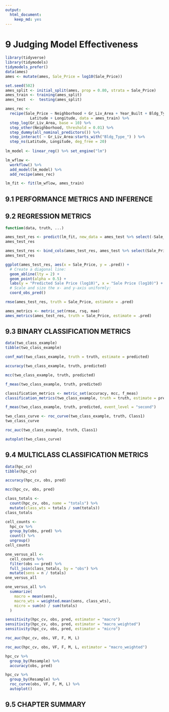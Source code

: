 ```yaml
---
output: 
  html_document: 
    keep_md: yes
---
```

# 9 Judging Model Effectiveness

```r
library(tidyverse)
library(tidymodels)
tidymodels_prefer()
data(ames)
ames <- mutate(ames, Sale_Price = log10(Sale_Price))

set.seed(502)
ames_split <- initial_split(ames, prop = 0.80, strata = Sale_Price)
ames_train <- training(ames_split)
ames_test  <-  testing(ames_split)

ames_rec <- 
  recipe(Sale_Price ~ Neighborhood + Gr_Liv_Area + Year_Built + Bldg_Type + 
           Latitude + Longitude, data = ames_train) %>%
  step_log(Gr_Liv_Area, base = 10) %>% 
  step_other(Neighborhood, threshold = 0.01) %>% 
  step_dummy(all_nominal_predictors()) %>% 
  step_interact( ~ Gr_Liv_Area:starts_with("Bldg_Type_") ) %>% 
  step_ns(Latitude, Longitude, deg_free = 20)
  
lm_model <- linear_reg() %>% set_engine("lm")

lm_wflow <- 
  workflow() %>% 
  add_model(lm_model) %>% 
  add_recipe(ames_rec)

lm_fit <- fit(lm_wflow, ames_train)
```

## 9.1 PERFORMANCE METRICS AND INFERENCE
## 9.2 REGRESSION METRICS

```r
function(data, truth, ...)
```

```r
ames_test_res <- predict(lm_fit, new_data = ames_test %>% select(-Sale_Price))
ames_test_res
```

```r
ames_test_res <- bind_cols(ames_test_res, ames_test %>% select(Sale_Price))
ames_test_res
```

```r
ggplot(ames_test_res, aes(x = Sale_Price, y = .pred)) + 
  # Create a diagonal line:
  geom_abline(lty = 2) + 
  geom_point(alpha = 0.5) + 
  labs(y = "Predicted Sale Price (log10)", x = "Sale Price (log10)") +
  # Scale and size the x- and y-axis uniformly:
  coord_obs_pred()
```

```r
rmse(ames_test_res, truth = Sale_Price, estimate = .pred)
```

```r
ames_metrics <- metric_set(rmse, rsq, mae)
ames_metrics(ames_test_res, truth = Sale_Price, estimate = .pred)
```

## 9.3 BINARY CLASSIFICATION METRICS

```r
data(two_class_example)
tibble(two_class_example)
```

```r
conf_mat(two_class_example, truth = truth, estimate = predicted)
```

```r
accuracy(two_class_example, truth, predicted)
```

```r
mcc(two_class_example, truth, predicted)
```

```r
f_meas(two_class_example, truth, predicted)
```

```r
classification_metrics <- metric_set(accuracy, mcc, f_meas)
classification_metrics(two_class_example, truth = truth, estimate = predicted)
```

```r
f_meas(two_class_example, truth, predicted, event_level = "second")
```

```r
two_class_curve <- roc_curve(two_class_example, truth, Class1)
two_class_curve
```

```r
roc_auc(two_class_example, truth, Class1)
```

```r
autoplot(two_class_curve)
```

## 9.4 MULTICLASS CLASSIFICATION METRICS

```r
data(hpc_cv)
tibble(hpc_cv)
```

```r
accuracy(hpc_cv, obs, pred)
```

```r
mcc(hpc_cv, obs, pred)
```

```r
class_totals <- 
  count(hpc_cv, obs, name = "totals") %>% 
  mutate(class_wts = totals / sum(totals))
class_totals
```

```r
cell_counts <- 
  hpc_cv %>% 
  group_by(obs, pred) %>% 
  count() %>% 
  ungroup()
cell_counts
```

```r
one_versus_all <- 
  cell_counts %>% 
  filter(obs == pred) %>% 
  full_join(class_totals, by = "obs") %>% 
  mutate(sens = n / totals)
one_versus_all
```

```r
one_versus_all %>% 
  summarize(
    macro = mean(sens), 
    macro_wts = weighted.mean(sens, class_wts),
    micro = sum(n) / sum(totals)
  )
```

```r
sensitivity(hpc_cv, obs, pred, estimator = "macro")
sensitivity(hpc_cv, obs, pred, estimator = "macro_weighted")
sensitivity(hpc_cv, obs, pred, estimator = "micro")
```

```r
roc_auc(hpc_cv, obs, VF, F, M, L)
```

```r
roc_auc(hpc_cv, obs, VF, F, M, L, estimator = "macro_weighted")
```

```r
hpc_cv %>% 
  group_by(Resample) %>% 
  accuracy(obs, pred)
```

```r
hpc_cv %>% 
  group_by(Resample) %>% 
  roc_curve(obs, VF, F, M, L) %>% 
  autoplot()
```

## 9.5 CHAPTER SUMMARY